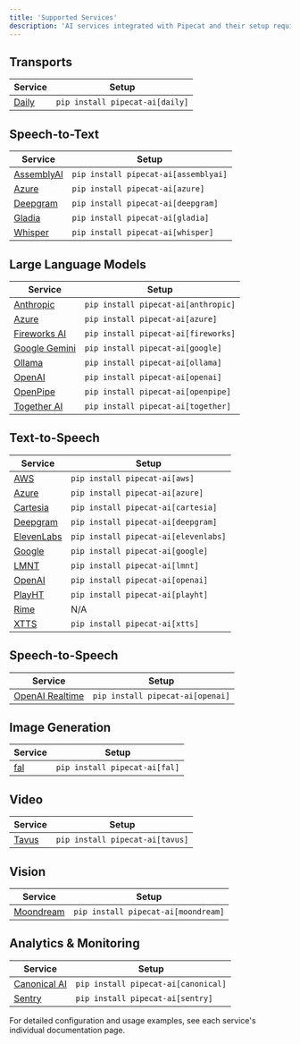 ```yaml
---
title: 'Supported Services'
description: 'AI services integrated with Pipecat and their setup requirements'
---
```


## Transports

| Service                                          | Setup                           |
| ------------------------------------------------ | ------------------------------- |
| [Daily](/api-reference/services/transport/daily) | `pip install pipecat-ai[daily]` |

## Speech-to-Text

| Service                                              | Setup                                |
| ---------------------------------------------------- | ------------------------------------ |
| [AssemblyAI](/api-reference/services/stt/assemblyai) | `pip install pipecat-ai[assemblyai]` |
| [Azure](/api-reference/services/stt/azure)           | `pip install pipecat-ai[azure]`      |
| [Deepgram](/api-reference/services/stt/deepgram)     | `pip install pipecat-ai[deepgram]`   |
| [Gladia](/api-reference/services/stt/gladia)         | `pip install pipecat-ai[gladia]`     |
| [Whisper](/api-reference/services/stt/whisper)       | `pip install pipecat-ai[whisper]`    |

## Large Language Models

| Service                                               | Setup                               |
| ----------------------------------------------------- | ----------------------------------- |
| [Anthropic](/api-reference/services/llm/anthropic)    | `pip install pipecat-ai[anthropic]` |
| [Azure](/api-reference/services/llm/azure)            | `pip install pipecat-ai[azure]`     |
| [Fireworks AI](/api-reference/services/llm/fireworks) | `pip install pipecat-ai[fireworks]` |
| [Google Gemini](/api-reference/services/llm/gemini)   | `pip install pipecat-ai[google]`    |
| [Ollama](/api-reference/services/llm/ollama)          | `pip install pipecat-ai[ollama]`    |
| [OpenAI](/api-reference/services/llm/openai)          | `pip install pipecat-ai[openai]`    |
| [OpenPipe](/api-reference/services/llm/openpipe)      | `pip install pipecat-ai[openpipe]`  |
| [Together AI](/api-reference/services/llm/together)   | `pip install pipecat-ai[together]`  |

## Text-to-Speech

| Service                                              | Setup                                |
| ---------------------------------------------------- | ------------------------------------ |
| [AWS](/api-reference/services/tts/aws)               | `pip install pipecat-ai[aws]`        |
| [Azure](/api-reference/services/tts/azure)           | `pip install pipecat-ai[azure]`      |
| [Cartesia](/api-reference/services/tts/cartesia)     | `pip install pipecat-ai[cartesia]`   |
| [Deepgram](/api-reference/services/tts/deepgram)     | `pip install pipecat-ai[deepgram]`   |
| [ElevenLabs](/api-reference/services/tts/elevenlabs) | `pip install pipecat-ai[elevenlabs]` |
| [Google](/api-reference/services/tts/google)         | `pip install pipecat-ai[google]`     |
| [LMNT](/api-reference/services/tts/lmnt)             | `pip install pipecat-ai[lmnt]`       |
| [OpenAI](/api-reference/services/tts/openai)         | `pip install pipecat-ai[openai]`     |
| [PlayHT](/api-reference/services/tts/playht)         | `pip install pipecat-ai[playht]`     |
| [Rime](/api-reference/services/tts/rime)             | N/A                                  |
| [XTTS](/api-reference/services/tts/xtts)             | `pip install pipecat-ai[xtts]`       |

## Speech-to-Speech

| Service                                               | Setup                            |
| ----------------------------------------------------- | -------------------------------- |
| [OpenAI Realtime](/api-reference/services/s2s/openai) | `pip install pipecat-ai[openai]` |

## Image Generation

| Service                                             | Setup                         |
| --------------------------------------------------- | ----------------------------- |
| [fal](/api-reference/services/image-generation/fal) | `pip install pipecat-ai[fal]` |

## Video

| Service                                      | Setup                           |
| -------------------------------------------- | ------------------------------- |
| [Tavus](/api-reference/services/video/tavus) | `pip install pipecat-ai[tavus]` |

## Vision

| Service                                               | Setup                               |
| ----------------------------------------------------- | ----------------------------------- |
| [Moondream](/api-reference/services/vision/moondream) | `pip install pipecat-ai[moondream]` |

## Analytics & Monitoring

| Service                                                     | Setup                               |
| ----------------------------------------------------------- | ----------------------------------- |
| [Canonical AI](/api-reference/services/analytics/canonical) | `pip install pipecat-ai[canonical]` |
| [Sentry](/api-reference/services/analytics/sentry)          | `pip install pipecat-ai[sentry]`    |

For detailed configuration and usage examples, see each service's individual documentation page.

